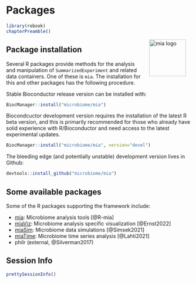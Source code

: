# Packages {#packages}

```r
library(rebook)
chapterPreamble()
```

<img src="general/figures/mia_logo.png" width="100" alt="mia logo" align="right" style="margin: 0 1em 0 1em" />

## Package installation

Several R packages provide methods for the analysis and manipulation
of `SummarizedExperiment` and related data containers. One of these is
`mia`. The installation for this and other packages has the following
procedure.

Stable Bioconductor release version can be installed with:

```r
BiocManager::install("microbiome/mia")
```

Biocondcuctor development version requires the installation of the
latest R beta version, and this is primarily recommended for those who
already have solid experience with R/Bioconductor and need access to
the latest experimental updates.

```r
BiocManager::install("microbiome/mia", version="devel")
```

The bleeding edge (and potentially unstable) development version lives
in Github:

```r
devtools::install_github("microbiome/mia")
```



## Some available packages

Some of the R packages supporting the framework include:

- [mia](microbiome.github.io/mia): Microbiome analysis tools [@R-mia]
- [miaViz](microbiome.github.io/miaViz): Microbiome analysis specific visualization [@Ernst2022]
- [miaSim](microbiome.github.io/miaSim): Microbiome data simulations [@Simsek2021]
- [miaTime](microbiome.github.io/miaTime): Microbiome time series analysis [@Lahti2021]
- philr (external, @Silverman2017)




## Session Info {-}

```r
prettySessionInfo()
```
